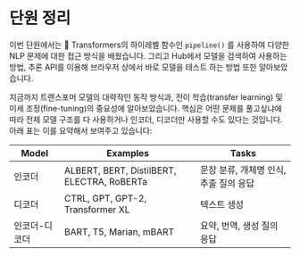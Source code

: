 # 단원 정리

<CourseFloatingBanner
    chapter={1}
    classNames="absolute z-10 right-0 top-0"
/>

이번 단원에서는 🤗 Transformers의 하이레벨 함수인 `pipeline()` 를 사용하여 다양한 NLP 문제에 대한 접근 방식을 배웠습니다. 그리고 Hub에서 모델을 검색하여 사용하는 방법, 추론 API를 이용해 브라우저 상에서 바로 모델을 테스트 하는 방법 또한 알아보았습니다.

지금까지 트랜스포머 모델의 대략작인 동작 방식과, 전이 학습(transfer learning) 및 미세 조정(fine-tuning)의 중요성에 알아보았습니다. 핵심은 어떤 문제를 풀고싶냐에 따라 전체 모델 구조를 다 사용하거나 인코더, 디코더만 사용할 수도 있다는 것입니다. 아래 표는 이를 요약해서 보여주고 있습니다:

| Model | Examples | Tasks |
| --- | --- | --- |
| 인코더 | ALBERT, BERT, DistilBERT, ELECTRA, RoBERTa | 문장 분류, 개체명 인식, 추출 질의 응답 |
| 디코더 | CTRL, GPT, GPT-2, Transformer XL | 텍스트 생성 |
| 인코더-디코더 | BART, T5, Marian, mBART | 요약, 번역, 생성 질의 응답 |

